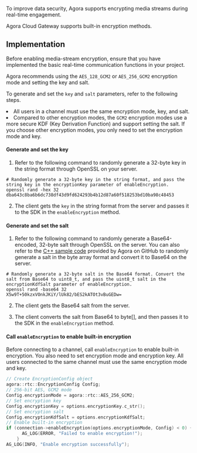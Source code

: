 
<PlatformWrapper platform="linux">

To improve data security, Agora supports encrypting media streams during real-time engagement. 

Agora Cloud Gateway supports built-in encryption methods.

## Implementation

Before enabling media-stream encryption, ensure that you have implemented the basic real-time communication functions in your project.

Agora recommends using the `AES_128_GCM2` or `AES_256_GCM2` encryption mode and setting the key and salt.

To generate and set the `key` and `salt` parameters, refer to the following steps.

<div class="alert note"><li>All users in a channel must use the same encryption mode, key, and salt.</li>
<li>Compared to other encryption modes, the <code>GCM2</code> encryption modes use a more secure KDF (Key Derivation Function) and support setting the salt. If you choose other encryption modes, you only need to set the encryption mode and key.</li></div>

#### Generate and set the key

1. Refer to the following command to randomly generate a 32-byte key in the string format through OpenSSL on your server.

 ``` shell
 # Randomly generate a 32-byte key in the string format, and pass the string key in the encryptionKey parameter of enableEncryption.
 openssl rand -hex 32
 dba643c8ba6b6dc738df43d9fd624293b4b12d87a60f518253bd10ba98c48453
 ```

2. The client gets the `key` in the string format from the server and passes it to the SDK in the `enableEncryption` method.

#### Generate and set the salt

1. Refer to the following command to randomly generate a Base64-encoded, 32-byte salt through OpenSSL on the server. You can also refer to the [C++ sample code](https://github.com/AgoraIO/Tools/blob/master/DynamicKey/AgoraDynamicKey/cpp/sample/RtcChannelEncryptionSaltSample.cpp) provided by Agora on GitHub to randomly generate a salt in the byte array format and convert it to Base64 on the server.

 ``` shell
 # Randomly generate a 32-byte salt in the Base64 format. Convert the salt from Base64 to uint8_t, and pass the uint8_t salt in the encryptionKdfSalt parameter of enableEncryption.
 openssl rand -base64 32
 X5w9T+50kzxVOnkJKiY/lUk82/bES2kATOt3vBuGEDw=
 ```

2. The client gets the Base64 salt from the server.

3. The client converts the salt from Base64 to byte[], and then passes it to the SDK in the `enableEncryption` method.

#### Call `enableEncryption` to enable built-in encryption

Before connecting to a channel, call `enableEncryption` to enable built-in encryption. You also need to set encryption mode and encryption key. All users connected to the same channel must use the same encryption mode and key.

```cpp
// Create EncryptionConfig object
agora::rtc::EncryptionConfig Config;
// 256-bit AES, GCM2 mode
Config.encryptionMode = agora::rtc::AES_256_GCM2;
// Set encryption key
Config.encryptionKey = options.encryptionKey.c_str();
// Set encryption salt
Config.encryptionKdfSalt = options.encryptionKdfSalt;
// Enable built-in encryption
if (connection->enableEncryption(options.encryptionMode, Config) < 0) {
      AG_LOG(ERROR, "Failed to enable encryption!");
    }
AG_LOG(INFO, "Enable encryption successfully");
```

</PlatformWrapper>